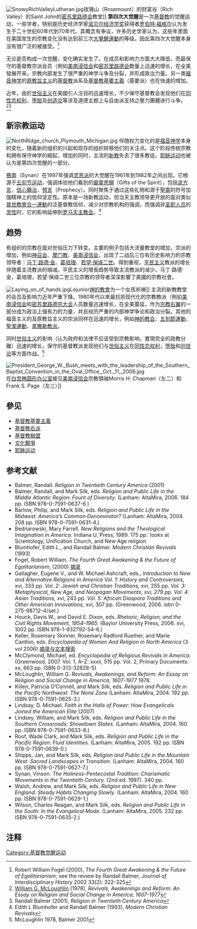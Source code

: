[[Image:SnowyRichValleyLutheran.jpg|thumb]]玫瑰山（Rosemount）的财富谷（Rich Valley）的Saint John的[[密苏里路德会|密苏里路德会]]教堂]]
'''第四次大觉醒'''是一次[[基督教|基督教]]的觉醒运动，一些学者，特别是历史经济学家[[诺贝尔经济学奖|诺贝尔经济学奖]]获得者[[罗伯特·福格尔|罗伯特·福格尔]]认为发生于二十世纪60年代到70年代。其概念有争议，许多历史学家认为，这些年里面在美国发生的宗教变化没有达到前三次[[大覺醒運動|大覺醒運動]]的等级。因此第四次大觉醒本身没有很广泛的被接受。<ref>Robert William Fogel (2000), ''The Fourth Great Awakening & the Future of Egalitarianism''; see the review by Randall Balmer, ''Journal of Interdisciplinary History'' 2002 33(2): 322-325</ref>

无论是否构成一次觉醒，变化确实发生了。{{link-en|主流新教徒|Mainline Protestant}}在成员和影响力方面大大降低，而最保守的基督教宗派会员（例如[[美南浸信会|美南浸信会]]和[[密苏里路德会|密苏里路德会]]数量上迅速的增长，在全美發展开来。宗教内部发生了很严重的神学斗争及分裂，并形成政治力量。另一类[[福音神学|福音神学]]的[[原教旨主义|原教旨主义]]的[[基督教|基督教]]派系及[[基督教基要主義|基督教基要主義]]（基要派）也在快速的增加。

近年，由於[[世俗主义|世俗主义]]在美國引人注目的迅速增长，不少保守基督教会发现他们在[[同性恋权利|同性恋权利]]，[[堕胎|堕胎]]及[[创造论|创造论]]等涉及道德主题上与自由派支持之壓力團體进行斗争。<ref>[[William_G._McLoughlin|William G. McLoughlin]] (1978), ''Revivals, Awakenings and Reform: An Essay on Religion and Social Change in America, 1607-1977''</ref><ref>Randall Balmer (2001), ''Religion in Twentieth Century America''</ref>

== 新宗教运动 ==
[[Image:NorthRidge_church_Plymouth_Michigan.jpg|thumb]]
伴随权力变化的是[[福音神学|福音神学]]本身的变化，随着新的组织的兴起和现存的组织转移他们的关注点。这个阶段传统宗教和拥有保守神学的{{link-en|大流量教堂|Megachurches}}崛起，{{link-en|帕拉教堂|Parachurch_organization}}增加的同时，主流的[[新教|新教]]失去了很多教徒。[[耶稣运动|耶稣运动]]也被认为是第四次觉醒的一部分。

[[赛南|赛南]]（Synan）在1997年强调[[灵恩派|灵恩派]]的大觉醒在1961年到1982年之间出现。它根源于[[五旬节运动|五旬节运动]]，强调体验他们看到的[[屬靈恩賜|屬靈恩賜]]（Gifts of the Spirit），包括[[说方言|说方言]]，[[信心醫治|信心醫治]]，[[预言|预言]]（Prophecy）。同时聚焦于通过这些礼物和源于[[聖靈|聖靈]]的符号加强精神上的信仰坚定性。原本是一场新教运动，但当天主教领导更开放的面对类似[[普世教會合一運動|普世教會合一運動]]的泛基督教信仰，减少对宗教机构的强调，而强调非[[圣职人员|圣职人员]]的[[灵性|灵性]]时，它的影响延伸到[[罗马天主教会|罗马天主教会]]。<ref>Edith L Blumhofer and Randall Balmer (1993), ''Modern Christian Revivals''</ref>

== 趋势 ==
有组织的宗教在面对世俗压力下转变。主要的例子包括大流量教堂的增加，宗派的增加，例如[[神召会|神召会]]、[[摩门教|摩门教]]、[[美南浸信会|美南浸信会]]，出现了二战后三位有历史影响力的宗教领导者：[[马丁·路德·金|马丁·路德·金]]、[[葛培理|葛培理]]、[[若望·保祿二世|若望·保祿二世]]。{{link-en|大流量教堂|Megachurches}}得到重视，[[平民主义|平民主义]]教派的增长伴随着主流教派的缩减。平民主义的增長趋势导致主流教派的减少。马丁·路德·金，葛培理，若望·保祿二世三位宗教的领导者深深影響了美國的宗教社會。

[[Image:Laying_on_of_hands.jpg|thumb]]Lejunior[[神的教會|神的教會]]为一个女孩祈祷]]
主流的新教教堂的会员及影响力近年严重下降。1980年代以來最抗拒现代化的宗教教派（例如[[美南浸信会|美南浸信会]]和[[密苏里路德宗大会|密苏里路德宗大会]]人员数量迅速增长，在全美蔓延，作为[[基督教右派|宗教右翼]]的一部分成为政治上强有力的力量，并且经历严重的内部神学争论和政治分裂。其他的福音主义的及原教旨主义的宗派同样在迅速的增长，例如[[神的教会|神的教会]]、[[五旬節運動|五旬節運動]]、[[聖潔運動|聖潔運動]]、[[拿撒勒教派|拿撒勒教派]]。

同时[[世俗主义|世俗主义]]的影响（认为政府和法律不应该受到宗教影响，實現完全的政教分離）迅速的增长，保守的基督教派发现他们与[[世俗主义|世俗主义]]在[[同性恋权利|同性恋权利]]，[[堕胎|堕胎]]和[[创世论|创世论]]等方面作战。<ref>McLoughlin 1978, Balmer 2001</ref>

[[Image:President_George_W._Bush_meets_with_the_leadership_of_the_Southern_Baptist_Convention_in_the_Oval_Office,_Oct._11,_2006.jpg|thumb]]在[[白宫|白宫]][[椭圆形办公室|椭圆形办公室]]接见[[美南浸信会|美南浸信会]]宗教領袖Morris H. Chapman（左二）和Frank S. Page（左三）]]

== 參见 ==
*[[基督教基要主義|基督教基要主義]]
*[[基督教右派|基督教右派]]
*[[基督教聯盟|基督教聯盟]]
*[[文化戰爭|文化戰爭]]
*[[耶稣运动|耶稣运动]]

==参考文献==
* Balmer, Randall. ''Religion in Twentieth Century America'' (2001)
* Balmer, Randall, and Mark Silk, eds. ''Religion and Public Life in the Middle Atlantic Region: Fount of Diversity.'' (Lanham: AltaMira, 2006. 184 pp. ISBN 978-0-7591-0637-6.)
* Barlow, Philip, and Mark Silk, eds. ''Religion and Public Life in the Midwest: America’s Common Denominator?'' (Lanham: AltaMira, 2004. 208 pp. ISBN 978-0-7591-0631-4.)
* Bednarowski, Mary Farrell.  ''New Religions and the Theological Imagination in America.'' Indiana U. Press, 1989. 175 pp.' looks at Scientology, Unification Church, and New Age religion
* Blumhofer, Edith L., and Randall Balmer. ''Modern Christian Revivals'' (1993)
* Fogel, Robert William. ''The Fourth Great Awakening & the Future of Egalitarianism'', (2000) [http://books.google.com/books?hl=en&lr=&id=3KLw30vZmX8C&oi=fnd&pg=PA1&dq=Fogel,+Robert+William.+%27%27The+Fourth+Great+Awakening+&ots=kcnjsmPWAB&sig=hnoHXGN71x5UbjtF3it6-OfC-BU 摘录]
* Gallagher, Eugene V., and W. Michael Ashcraft, eds., ''Introduction to New and Alternative Religions in America Vol. 1: History and Controversies,'' xvi, 333 pp. ''Vol. 2: Jewish and Christian Traditions,'' xvi, 255 pp. ''Vol. 3: Metaphysical, New Age, and Neopagan Movements, xvi, 279 pp. Vol. 4: Asian Traditions,'' xvi, 243 pp. ''Vol. 5: African Diaspora Traditions and Other American Innovations,'' xvi, 307 pp. (Greenwood, 2006. isbn 0-275-98712-4/set.)
* Houck, Davis W., and David E. Dixon, eds. ''Rhetoric, Religion, and the Civil Rights Movement, 1954–1965.'' (Baylor University Press, 2006. xvi, 1002 pp. ISBN 978-1-932792-54-6.)
* Keller, Rosemary Skinner, Rosemary Radford Ruether, and Marie Cantlon, eds. ''Encyclopedia of Women And Religion in North America'' (3 vol 2006)  [http://www.amazon.com/gp/reader/0253346851 摘录与文本搜索]
* McClymond, Michael, ed. ''Encyclopedia of Religious Revivals in America.'' (Greenwood, 2007. Vol. 1, A–Z: xxxii, 515 pp. Vol. 2, Primary Documents: xx, 663 pp. ISBN 0-313-32828-5)
* McLoughlin, William G. ''Revivals, Awakenings, and Reform: An Essay on Religion and Social Change in America, 1607-1977'' 1978.
* Killen, Patricia O’Connell, and Mark Silk, eds. ''Religion and Public Life in the Pacific Northwest: The None Zone'' (Lanham: AltaMira, 2004. 192 pp. ISBN 978-0-7591-0625-3.)
* Lindsay, D. Michael. ''Faith in the Halls of Power: How Evangelicals Joined the American Elite'' (2007)
* Lindsey, William, and Mark Silk, eds. ''Religion and Public Life in the Southern Crossroads: Showdown States.'' (Lanham: AltaMira, 2004. 160 pp. ISBN 978-0-7591-0633-8.)
* Roof, Wade Clark, and Mark Silk, eds. ''Religion and Public Life in the Pacific Region: Fluid Identities.'' (Lanham: AltaMira, 2005. 192 pp. ISBN 978-0-7591-0639-0.)
* Shipps, Jan, and Mark Silk, eds. ''Religion and Public Life in the Mountain West: Sacred Landscapes in Transition.'' (Lanham: AltaMira, 2004. 160 pp. ISBN 978-0-7591-0627-7.)
* Synan, Vinson. ''The Holiness-Pentecostal Tradition: Charismatic Movements in the Twentieth Century.'' (2nd ed. 1997). 340 pp.
* Walsh, Andrew, and Mark Silk, eds. ''Religion and Public Life in New England: Steady Habits Changing Slowly''. (Lanham: AltaMira, 2004. 160 pp. ISBN 978-0-7591-0629-1.)
* Wilson, Charles Reagan, and Mark Silk, eds. ''Religion and Public Life in the South: In the Evangelical Mode.'' (Lanham: AltaMira, 2005. 232 pp. ISBN 978-0-7591-0635-2.)

==注释==
{{reflist}}
[[Category:基督教觉醒运动|Category:基督教觉醒运动]]
